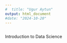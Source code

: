 ```yaml
---
#  title: "Ugur Aytun"
output: html_document
#date: "2024-10-20"
---
```



  
  
##
  
  Introduction to Data Science
  
